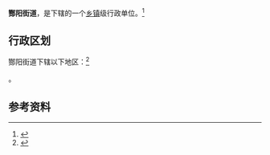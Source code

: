 {{中国乡级行政区|42/06/82/002/000}}

'''酂阳街道'''，是{{PRC admin/fullname|42/06/82/002/000|3}}下辖的一个[[乡镇|乡镇]]级行政单位。<ref>{{PRC admin/ref sgc|{{PRC admin/parent|42/06/82/002/000}}}}</ref>

== 行政区划 ==

酂阳街道下辖以下地区：<ref>{{PRC admin/ref sgc|42/06/82/002/000}}</ref>

{{PRC admin/children|42/06/82/002/000}}。

== 参考资料 ==

{{reflist}}

{{行政区划小作品}}
{{PRC admin/navcat|42/06/82/002/000}}